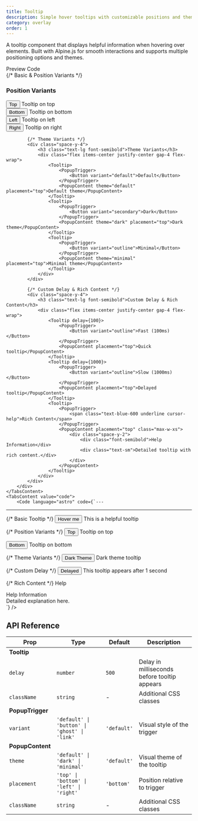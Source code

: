 ```yaml
---
title: Tooltip
description: Simple hover tooltips with customizable positions and themes
category: overlay
order: 1
---
```



A tooltip component that displays helpful information when hovering over elements. Built with Alpine.js for smooth interactions and supports multiple positioning options and themes.

<Tabs defaultValue="preview" class="h-auto">
    <TabsList variant="pills" slot="list">
        <TabsTrigger value="preview" variant="pills">Preview</TabsTrigger>
        <TabsTrigger value="code" variant="pills">Code</TabsTrigger>
    </TabsList>
    <TabsContent value="preview" preview class="space-y-8">
        <div class="space-y-6">
            {/* Basic & Position Variants */}
            <div class="space-y-4">
                <h3 class="text-lg font-semibold">Position Variants</h3>
                <div class="grid grid-cols-2 gap-6 max-w-md mx-auto">
                    <div class="flex justify-center">
                        <Tooltip>
                            <PopupTrigger>
                                <Button variant="outline">Top</Button>
                            </PopupTrigger>
                            <PopupContent placement="top">Tooltip on top</PopupContent>
                        </Tooltip>
                    </div>
                    <div class="flex justify-center">
                        <Tooltip>
                            <PopupTrigger>
                                <Button variant="outline">Bottom</Button>
                            </PopupTrigger>
                            <PopupContent placement="bottom">Tooltip on bottom</PopupContent>
                        </Tooltip>
                    </div>
                    <div class="flex justify-center">
                        <Tooltip>
                            <PopupTrigger>
                                <Button variant="outline">Left</Button>
                            </PopupTrigger>
                            <PopupContent placement="left">Tooltip on left</PopupContent>
                        </Tooltip>
                    </div>
                    <div class="flex justify-center">
                        <Tooltip>
                            <PopupTrigger>
                                <Button variant="outline">Right</Button>
                            </PopupTrigger>
                            <PopupContent placement="right">Tooltip on right</PopupContent>
                        </Tooltip>
                    </div>
                </div>
            </div>

            {/* Theme Variants */}
            <div class="space-y-4">
                <h3 class="text-lg font-semibold">Theme Variants</h3>
                <div class="flex items-center justify-center gap-4 flex-wrap">
                    <Tooltip>
                        <PopupTrigger>
                            <Button variant="default">Default</Button>
                        </PopupTrigger>
                        <PopupContent theme="default" placement="top">Default theme</PopupContent>
                    </Tooltip>
                    <Tooltip>
                        <PopupTrigger>
                            <Button variant="secondary">Dark</Button>
                        </PopupTrigger>
                        <PopupContent theme="dark" placement="top">Dark theme</PopupContent>
                    </Tooltip>
                    <Tooltip>
                        <PopupTrigger>
                            <Button variant="outline">Minimal</Button>
                        </PopupTrigger>
                        <PopupContent theme="minimal" placement="top">Minimal theme</PopupContent>
                    </Tooltip>
                </div>
            </div>

            {/* Custom Delay & Rich Content */}
            <div class="space-y-4">
                <h3 class="text-lg font-semibold">Custom Delay & Rich Content</h3>
                <div class="flex items-center justify-center gap-4 flex-wrap">
                    <Tooltip delay={100}>
                        <PopupTrigger>
                            <Button variant="outline">Fast (100ms)</Button>
                        </PopupTrigger>
                        <PopupContent placement="top">Quick tooltip</PopupContent>
                    </Tooltip>
                    <Tooltip delay={1000}>
                        <PopupTrigger>
                            <Button variant="outline">Slow (1000ms)</Button>
                        </PopupTrigger>
                        <PopupContent placement="top">Delayed tooltip</PopupContent>
                    </Tooltip>
                    <Tooltip>
                        <PopupTrigger>
                            <span class="text-blue-600 underline cursor-help">Rich Content</span>
                        </PopupTrigger>
                        <PopupContent placement="top" class="max-w-xs">
                            <div class="space-y-2">
                                <div class="font-semibold">Help Information</div>
                                <div class="text-sm">Detailed tooltip with rich content.</div>
                            </div>
                        </PopupContent>
                    </Tooltip>
                </div>
            </div>
        </div>
    </TabsContent>
    <TabsContent value="code">
        <Code language="astro" code={`---
---

{/* Basic Tooltip */}
<Tooltip>
    <PopupTrigger>
        <Button>Hover me</Button>
    </PopupTrigger>
    <PopupContent placement="top">
        This is a helpful tooltip
    </PopupContent>
</Tooltip>

{/* Position Variants */}
<Tooltip>
    <PopupTrigger>
        <Button>Top</Button>
    </PopupTrigger>
    <PopupContent placement="top">Tooltip on top</PopupContent>
</Tooltip>

<Tooltip>
    <PopupTrigger>
        <Button>Bottom</Button>
    </PopupTrigger>
    <PopupContent placement="bottom">Tooltip on bottom</PopupContent>
</Tooltip>

{/* Theme Variants */}
<Tooltip>
    <PopupTrigger>
        <Button>Dark Theme</Button>
    </PopupTrigger>
    <PopupContent theme="dark" placement="top">
        Dark theme tooltip
    </PopupContent>
</Tooltip>

{/* Custom Delay */}
<Tooltip delay={1000}>
    <PopupTrigger>
        <Button>Delayed</Button>
    </PopupTrigger>
    <PopupContent placement="top">
        This tooltip appears after 1 second
    </PopupContent>
</Tooltip>

{/* Rich Content */}
<Tooltip>
    <PopupTrigger>
        <span class="text-blue-600 underline cursor-help">Help</span>
    </PopupTrigger>
    <PopupContent placement="top" class="max-w-xs">
        <div class="space-y-2">
            <div class="font-semibold">Help Information</div>
            <div class="text-sm">Detailed explanation here.</div>
        </div>
    </PopupContent>
</Tooltip>`} />
    </TabsContent>
</Tabs>

## API Reference

| Prop | Type | Default | Description |
|------|------|---------|-------------|
| **Tooltip** | | | |
| `delay` | `number` | `500` | Delay in milliseconds before tooltip appears |
| `className` | `string` | - | Additional CSS classes |
| **PopupTrigger** | | | |
| `variant` | `'default' \| 'button' \| 'ghost' \| 'link'` | `'default'` | Visual style of the trigger |
| **PopupContent** | | | |
| `theme` | `'default' \| 'dark' \| 'minimal'` | `'default'` | Visual theme of the tooltip |
| `placement` | `'top' \| 'bottom' \| 'left' \| 'right'` | `'bottom'` | Position relative to trigger |
| `className` | `string` | - | Additional CSS classes |